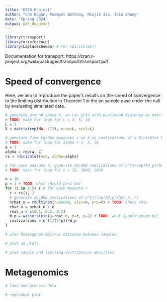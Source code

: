 ```yaml
---
title: "6730 Project"
author: "Cam Hogan, Poompol Bathong, Minjie Jia, Joia Zhang"
date: "Spring 2024"
output: pdf_document
---
```


```r
library(transport)
library(otinference)
library(LaplacesDemon) # for rdirichlet()
```

Documentation for transport: https://cran.r-project.org/web/packages/transport/transport.pdf

# Speed of convergence

Here, we aim to reproduce the paper's results on the speed of convergence to the limiting distribution in Theorem 1 in the on sample case under the null by evaluating simulated data.

```r
# generate ground space X, an LxL grid with euclidean distance as metric
# TODO: make for loop for L = 3, 5, 10
L = 3
X = matrix(rep(NA, L^2), nrow=L, ncol=L)

# generate five random measures r on X as realizations of a Dirichlet RV with concentration parameter alpha = (alpha, ..., alpha) \in R^{LxL}
# TODO: make for loop for alpha = 1, 5, 10
a = 1
alpha = rep(a, L)
rs = rdirichlet(n=5, alpha=alpha)

# for each measure r, generate 20,000 realizations of n^{1/(2p)}W_p(rhat_n, r) with n*rhat_n ~ Multinom(r) for n = 10, 1000, 1000 and of the limiting distribution in Thm 1
# TODO: make for loop for n = 10, 1000, 1000

n = 10
p = 1 # TODO: what should p>=1 be?
for (i in 1:5) { # for each measure r
  r = rs[i, ]
  # generate 20,000 realizations of n^{1/(2p)}W_p(rhat_n, r)
  nrhat_n = rmultinom(n=20000, size=n, pro=r) # TODO: check this
  rhat_n = nrhat_n / n
  rhat_n = c(0.1, 0.2, 0.3)
  W_p = wasserstein(a=rhat_n, b=r, p=1) # TODO: what should costm be? (argument for the matrix of costs between the support points of the measures)
  realizations = n^(1/(2*p))*W_p
}

# plot Kolmogorov-Smirnov distance between samples

# plot qq plots

# plot sample and limiting distribution densities
```

# Metagenomics

```r
# load and process data

# reproduce plot
```




